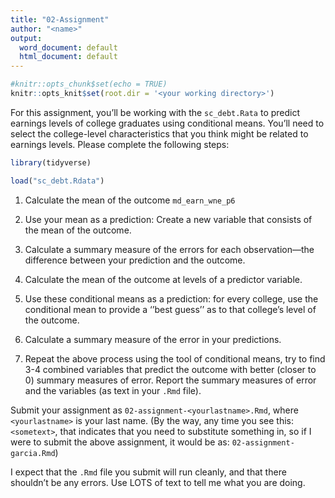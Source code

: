---
title: "02-Assignment"
author: "<name>"
output:
  word_document: default
  html_document: default
---

```{r setup, include=FALSE}
#knitr::opts_chunk$set(echo = TRUE)
knitr::opts_knit$set(root.dir = '<your working directory>')
```
For this assignment, you'll be working with the `sc_debt.Rata` to predict earnings levels of college graduates using conditional means. You'll need to select the college-level characteristics that you think might be related to earnings levels. Please complete the following steps:

```{r}
library(tidyverse)
```

```{r}
load("sc_debt.Rdata")
```


1. Calculate the mean of the outcome `md_earn_wne_p6`

2. Use your mean as a prediction: Create a new variable that consists of the mean of the outcome.

3. Calculate a summary measure of the errors for each observation---the difference between your prediction and the outcome.

4. Calculate the mean of the outcome at levels of a predictor variable. 
5. Use these conditional means as a prediction: for every college, use the conditional mean to provide a ''best guess'' as to that college's level of the outcome.  

6. Calculate a summary measure of the error in your predictions.

7. Repeat the above process using the tool of conditional means, try to find 3-4 combined variables that predict the outcome with better (closer to 0) summary measures of error. Report the summary measures of error and the variables (as text in your `.Rmd` file).

Submit your assignment as `02-assignment-<yourlastname>.Rmd`, where `<yourlastname>` is your last name. (By the way, any time you see this: `<sometext>`, that indicates that you need to substitute something in, so if I were to submit the above assignment, it would be as: `02-assignment-garcia.Rmd`)

I expect that the `.Rmd` file you submit will run cleanly, and that there shouldn't be any errors. Use LOTS of text to tell me what you are doing. 
